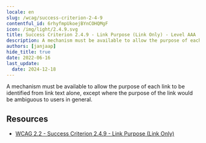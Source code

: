 ```yaml
---
locale: en
slug: /wcag/success-criterion-2-4-9
contentful_id: 6rhyfmpUkoejBYnCOHQMgF
icon: /img/light/2.4.9.svg
title: Success Criterion 2.4.9 - Link Purpose (Link Only) - Level AAA
description: A mechanism must be available to allow the purpose of each link to be identified from link text alone, except where the purpose of the link would be ambiguous to users in general.
authors: [janjaap]
hide_title: true
date: 2022-06-16
last_update:
  date: 2024-12-18
---
```


<Hero
  title="Link Purpose (Link Only)"
  image="/img/light/2.4.9.svg"
  alt="WCAG 2.4.9 icon"
  prefix="Success Criterion 2.4.9"
  suffix="Level AAA"
/>

A mechanism must be available to allow the purpose of each link to be identified from link text alone, except where the purpose of the link would be ambiguous to users in general.

## Resources

- [WCAG 2.2 - Success Criterion 2.4.9 - Link Purpose (Link Only)](https://www.w3.org/TR/WCAG22/#link-purpose-link-only)

